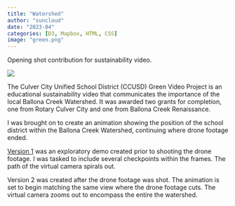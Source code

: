 ```yaml
---
title: "Watershed"
author: "suncloud"
date: "2023-04"
categories: [D3, Mapbox, HTML, CSS]
image: "green.png"
---
```


Opening shot contribution for sustainability video.

![](green.png)

The Culver City Unified School District (CCUSD) Green Video Project is an educational sustainability video that communicates the importance of the local Ballona Creek Watershed. It was awarded two grants for completion, one from Rotary Culver City and one from Ballona Creek Renaissance.

I was brought on to create an animation showing the position of the school district within the Ballona Creek Watershed, continuing where drone footage ended.

[Version 1](watershed1.html) was an exploratory demo created prior to shooting the drone footage. I was tasked to include several checkpoints within the frames. The path of the virtual camera spirals out.

Version 2 was created after the drone footage was shot. The animation is set to begin matching the same view where the drone footage cuts. The virtual camera zooms out to encompass the entire the watershed.
